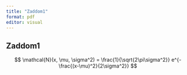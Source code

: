 ```yaml
---
title: "Zaddom1"
format: pdf
editor: visual
---
```


## Zaddom1
$$
\mathcal{N}(x, \mu, \sigma^2) = \frac{1}{\sqrt{2\pi\sigma^2}} e^{-\frac{(x-\mu)^2}{2\sigma^2}}
$$


